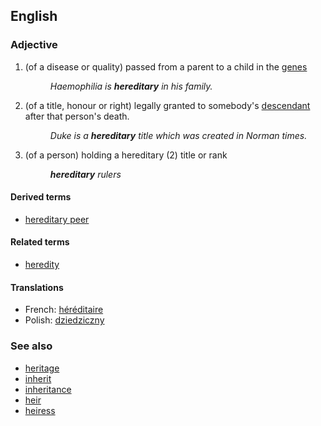 ==English==
===Adjective===

# (of a disease or quality) passed from a parent to a child in the [[genes]]
#: ''Haemophilia is '''hereditary''' in his family.''
# (of a title, honour or right) legally granted to somebody's [[descendant]] after that person's death.
#: ''Duke is a '''hereditary''' title which was created in Norman times.''
# (of a person) holding a hereditary (2) title or rank
#: '''''hereditary''' rulers''

====Derived terms====
*[[hereditary peer]]

====Related terms====
*[[heredity]]

====Translations====
*French: [[héréditaire]]
*Polish: [[dziedziczny]]

===See also===
*[[heritage]]
*[[inherit]]
*[[inheritance]]
*[[heir]]
*[[heiress]]